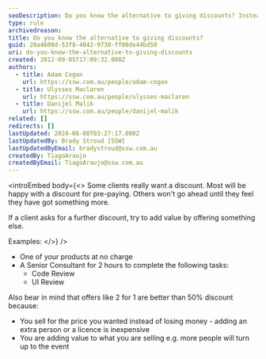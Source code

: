 ```yaml
---
seoDescription: Do you know the alternative to giving discounts? Instead of offering a discount, provide something of value that benefits both parties.
type: rule
archivedreason:
title: Do you know the alternative to giving discounts?
guid: 28a4600d-53f8-4042-9730-ff00de44bd50
uri: do-you-know-the-alternative-to-giving-discounts
created: 2012-09-05T17:09:32.000Z
authors:
  - title: Adam Cogan
    url: https://ssw.com.au/people/adam-cogan
  - title: Ulysses Maclaren
    url: https://ssw.com.au/people/ulysses-maclaren
  - title: Danijel Malik
    url: https://ssw.com.au/people/danijel-malik
related: []
redirects: []
lastUpdated: 2024-06-08T03:27:17.000Z
lastUpdatedBy: Brady Stroud [SSW]
lastUpdatedByEmail: bradystroud@ssw.com.au
createdBy: TiagoAraujo
createdByEmail: TiagoAraujo@ssw.com.au
---
```


<introEmbed
  body={<>
Some clients really want a discount. Most will be happy with a discount for pre-paying. Others won't go ahead until they feel they have got something more.

If a client asks for a further discount, try to add value by offering something else.

Examples:
  </>}
/>
- One of your products at no charge
- A Senior Consultant for 2 hours to complete the following tasks:
  - Code Review
  - UI Review

Also bear in mind that offers like 2 for 1 are better than 50% discount because:

- You sell for the price you wanted instead of losing money - adding an extra person or a licence is inexpensive
- You are adding value to what you are selling e.g. more people will turn up to the event
